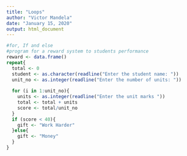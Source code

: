 ---
title: "Loops"
author: "Victor Mandela"
date: "January 15, 2020"
output: html_document
---

```{r}
#for, If and else
#program for a reward system to students performance
reward <- data.frame()
repeat{
  total <- 0
  student <- as.character(readline("Enter the student name: "))
  unit_no <- as.integer(readline("Enter the number of units: "))
  
  for (i in 1:unit_no){
    units <- as.integer(readline("Enter the unit marks "))
    total <- total + units
    score <- total/unit_no
  }
  if (score < 40){
    gift <- "Work Harder"
  }else{
    gift <- "Money"
  }
}
```

